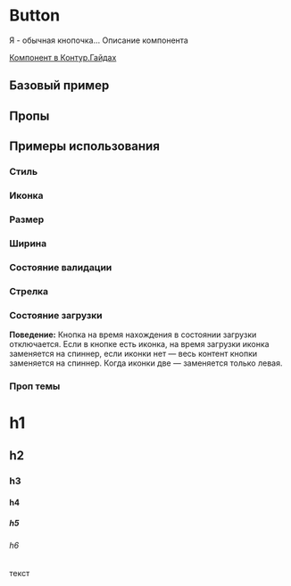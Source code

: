 
<Meta of={ButtonStories} />

# Button
Я - обычная кнопочка... Описание компонента

[Компонент в Контур.Гайдах](https://guides.kontur.ru/components/button)

## Базовый пример
<Primary />

## Пропы
<Controls />

## Примеры использования
### Стиль
<Canvas of={ButtonStories.Styles} />

### Иконка
<Canvas of={ButtonStories._Icon} />

### Размер
<Canvas of={ButtonStories._Size} />

### Ширина
<Canvas of={ButtonStories._Width} />

### Состояние валидации
<Canvas of={ButtonStories._Validations} />

### Стрелка
<Canvas of={ButtonStories._Arrow} />

### Состояние загрузки
**Поведение:**
Кнопка на время нахождения в состоянии загрузки отключается.
Если в кнопке есть иконка, на время загрузки иконка заменяется на спиннер, если иконки нет — весь контент кнопки заменяется на спиннер. Когда иконки две — заменяется только левая.
<Canvas of={ButtonStories._Loading} />

### Проп темы
<Canvas of={ButtonStories._Theme} />

# h1
## h2
### h3
#### h4
##### h5
###### h6
текст
